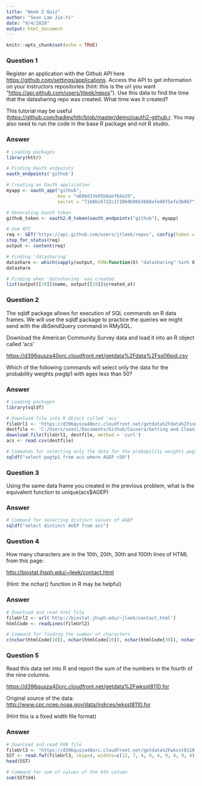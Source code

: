 ```yaml
---
title: "Week 2 Quiz"
author: "Sean Lam Jie-Yi"
date: "9/4/2020"
output: html_document
---
```


```r
knitr::opts_chunk$set(echo = TRUE)
```

### Question 1

Register an application with the Github API here <https://github.com/settings/applications>. Access the API to get information on your instructors repositories (hint: this is the url you want "<https://api.github.com/users/jtleek/repos>"). Use this data to find the time that the datasharing repo was created. What time was it created?

This tutorial may be useful (<https://github.com/hadley/httr/blob/master/demo/oauth2-github.r>. You may also need to run the code in the base R package and not R studio.

### Answer
```r
# Loading packages
library(httr)

# Finding Oauth endpoints
oauth_endpoints('github')

# Creating an Oauth application
myapp <- oauth_app("github",
                   key = "a69bd13e05b8aef64a29",
                   secret = "71b0bc6722c1f10b0b06b3688afe08f5efe3b0b7")

# Generating Oauth token
github_token <- oauth2.0_token(oauth_endpoints("github"), myapp)

# Use API
req <- GET("https://api.github.com/users/jtleek/repos", config(token = github_token))
stop_for_status(req)
output <- content(req)

# Finding 'datasharing'
datashare <- which(sapply(output, FUN=function(X) "datasharing" %in% X))
datashare

# Finding when 'datasharing' was created
list(output[[19]]$name, output[[19]]$created_at)
```

### Question 2

The sqldf package allows for execution of SQL commands on R data frames. We will use the sqldf package to practice the queries we might send with the dbSendQuery command in RMySQL.

Download the American Community Survey data and load it into an R object called 'acs'

<https://d396qusza40orc.cloudfront.net/getdata%2Fdata%2Fss06pid.csv>

Which of the following commands will select only the data for the probability weights pwgtp1 with ages less than 50?

### Answer
```r
# Loading packages
library(sqldf)

# Download file into R Object called 'acs'
fileUrl1 <- 'https://d396qusza40orc.cloudfront.net/getdata%2Fdata%2Fss06pid.csv'
destfile <- 'C:/Users/seanl/Documents/Github/Cousera/Getting and Cleaning Data/getting_and_cleaning_data/acs.csv'
download.file(fileUrl1, destfile, method = 'curl')
acs <- read.csv(destfile)

# Commands for selecting only the data for the probability weights pwgtp1 with ages less than 50
sqldf("select pwgtp1 from acs where AGEP <50")
```

### Question 3
Using the same data frame you created in the previous problem, what is the equivalent function to unique(acs$AGEP)

### Answer
```r
# Command for selecting distinct values of AGEP
sqldf("select distinct AGEP from acs")
```

### Question 4
How many characters are in the 10th, 20th, 30th and 100th lines of HTML from this page:

<http://biostat.jhsph.edu/~jleek/contact.html>

(Hint: the nchar() function in R may be helpful)

### Answer
```r
# Download and read html file
fileUrl2 <- url('http://biostat.jhsph.edu/~jleek/contact.html')
htmlCode <- readLines(fileUrl2)

# Command for finding the number of characters
c(nchar(htmlCode[10]), nchar(htmlCode[20]), nchar(htmlCode[30]), nchar(htmlCode[100]))
```

### Question 5 
Read this data set into R and report the sum of the numbers in the fourth of the nine columns.

<https://d396qusza40orc.cloudfront.net/getdata%2Fwksst8110.for>

Original source of the data: <http://www.cpc.ncep.noaa.gov/data/indices/wksst8110.for>

(Hint this is a fixed width file format)

### Answer
```r
# Download and read FOR file
fileUrl3 <- "https://d396qusza40orc.cloudfront.net/getdata%2Fwksst8110.for"
SST <- read.fwf(fileUrl3, skip=4, widths=c(12, 7, 4, 9, 4, 9, 4, 9, 4))
head(SST)

# Command for sum of values of the 4th column
sum(SST$V4)
```
